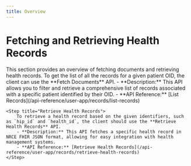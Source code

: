 ```yaml
---
title: Overview
---
```


# Fetching and Retrieving Health Records
<Note>
    This section provides an overview of fetching documents and retrieving health records.
</Note>

<Steps>
    <Step title="Fetch Documents Based on Filters">
        To get the list of all the records for a given patient OID, the client can use the **Fetch Documents** API.
        - **Description:** This API allows you to filter and retrieve a comprehensive list of records associated with a specific patient identified by their OID.
        - **API Reference:** [List Records](/api-reference/user-app/records/list-records)
    </Step>

    <Step title="Retrieve Health Records">
        To retrieve a health record based on the given identifiers, such as `hip_id` and `health_id`, the client should use the **Retrieve Health Records** API.
        - **Description:** This API fetches a specific health record in NRCE FHIR JSON format, allowing for easy integration with health management systems.
        - **API Reference:** [Retrieve Health Records](/api-reference/user-app/records/retrieve-health-records)
    </Step>
</Steps>
